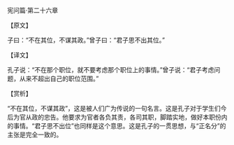 

宪问篇·第二十六章

【原文】

子曰：“不在其位，不谋其政。”曾子曰：“君子思不出其位。”

【译文】

孔子说：“不在那个职位，就不要考虑那个职位上的事情。”曾子说：“君子考虑问题，从来不超出自己的职位范围。”

【赏析】

“不在其位，不谋其政”，这是被人们广为传说的一句名言。这是孔子对于学生们今后为官从政的忠告。他要求为官者各负其责，各司其职，脚踏实地，做好本职份内的事情。“君子思不出位”也同样是这个意思。这是孔子的一贯思想，与“正名分”的主张是完全一致的。

